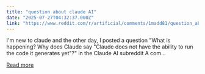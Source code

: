 ```yaml
---
title: "question about claude AI"
date: "2025-07-27T04:32:37.000Z"
link: "https://www.reddit.com/r/artificial/comments/1madd81/question_about_claude_ai/"
---
```


I'm new to claude and the other day, I posted a question "What is happening? Why does Claude say "Claude does not have the ability to run the code it generates yet"?" in the Claude AI subreddit
 A com...

[Read more](https://www.reddit.com/r/artificial/comments/1madd81/question_about_claude_ai/)
